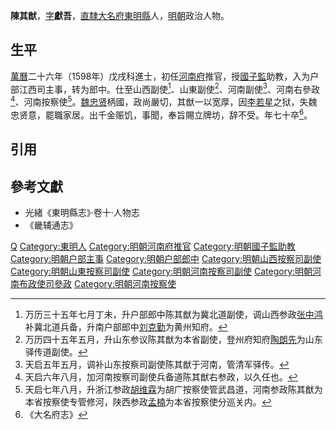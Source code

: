 '''陳其猷'''，[[表字|字]]'''獻吾'''，[[直隸|直隸]][[大名府|大名府]][[東明縣|東明縣]]人，[[明朝|明朝]]政治人物。

==生平==
[[萬曆|萬曆]]二十六年（1598年）戊戌科進士，初任[[河南府|河南府]]推官，授[[國子監|國子監]]助教，入为户部江西司主事，转为郎中。仕至山西副使<ref>万历三十五年七月丁未，升户部郎中陈其猷为冀北道副使，调山西参政[[张中鸿|张中鸿]]补冀北道兵备，升南户部郎中[[刘克勤|刘克勤]]为黄州知府。</ref>、山東副使<ref>万历四十五年五月，升山东参议陈其猷为本省副使，登州府知府[[陶朗先|陶朗先]]为山东驿传道副使。</ref>、河南副使<ref>天启五年五月，调补山东按察司副使陈其猷于河南，管清军驿传。</ref>、河南右參政<ref>天启六年八月，加河南按察司副使兵备道陈其猷右参政，以久任也。</ref>、河南按察使<ref>天启七年八月，升浙江参政[[胡维霖|胡维霖]]为胡广按察使管武昌道，河南参政陈其猷为本省按察使专管修河，陕西参政[[孟楠|孟楠]]为本省按察使分巡关内。</ref>。[[魏忠贤|魏忠贤]]柄國，政尚嚴切，其猷一以宽厚，因[[李若星|李若星]]之狱，失魏忠贤意，罷職家居。出千金赈饥，事聞，奉旨賜立牌坊，辞不受。年七十卒<ref>《大名府志》</ref>。

==引用==
{{reflist}}

==參考文獻==
*光緒《東明縣志》·卷十·人物志
*《畿辅通志》


{{萬曆二十六年戊戌科殿試金榜}}
{{明朝人物小作品}}
[[Category:陳姓|Q]]
[[Category:東明人|Category:東明人]]
[[Category:明朝河南府推官|Category:明朝河南府推官]]
[[Category:明朝國子監助教|Category:明朝國子監助教]]
[[Category:明朝户部主事|Category:明朝户部主事]]
[[Category:明朝户部郎中|Category:明朝户部郎中]]
[[Category:明朝山西按察司副使|Category:明朝山西按察司副使]]
[[Category:明朝山東按察司副使|Category:明朝山東按察司副使]]
[[Category:明朝河南按察司副使|Category:明朝河南按察司副使]]
[[Category:明朝河南布政使司參政|Category:明朝河南布政使司參政]]
[[Category:明朝河南按察使|Category:明朝河南按察使]]
